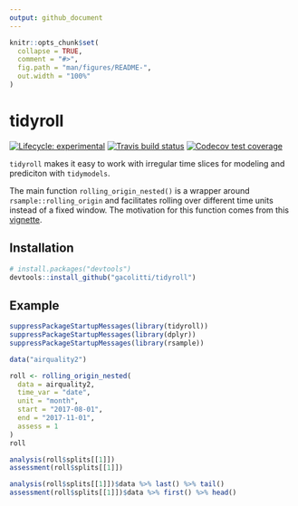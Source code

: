 ```yaml
---
output: github_document
---
```


```r
knitr::opts_chunk$set(
  collapse = TRUE,
  comment = "#>",
  fig.path = "man/figures/README-",
  out.width = "100%"
)
```
# tidyroll

<!-- badges: start -->
[![Lifecycle: experimental](https://img.shields.io/badge/lifecycle-experimental-orange.svg)](https://www.tidyverse.org/lifecycle/#experimental)
[![Travis build status](https://travis-ci.org/gacolitti/tidyroll.svg?branch=master)](https://travis-ci.org/gacolitti/tidyroll)
[![Codecov test coverage](https://codecov.io/gh/gacolitti/tidyroll/branch/master/graph/badge.svg)](https://codecov.io/gh/gacolitti/tidyroll?branch=master)
<!-- badges: end -->

`tidyroll` makes it easy to work with irregular time slices for modeling and prediciton with `tidymodels`.

The main function `rolling_origin_nested()` is a wrapper around `rsample::rolling_origin` and facilitates
rolling over different time units instead of a fixed window. The motivation for this function comes
from this [vignette](https://tidymodels.github.io/rsample/articles/Applications/Time_Series.html). 

## Installation

```r
# install.packages("devtools")
devtools::install_github("gacolitti/tidyroll")
```

## Example

```r
suppressPackageStartupMessages(library(tidyroll))
suppressPackageStartupMessages(library(dplyr))
suppressPackageStartupMessages(library(rsample))

data("airquality2")

roll <- rolling_origin_nested(
  data = airquality2, 
  time_var = "date", 
  unit = "month", 
  start = "2017-08-01",
  end = "2017-11-01",
  assess = 1
)
roll

analysis(roll$splits[[1]]) 
assessment(roll$splits[[1]]) 

analysis(roll$splits[[1]])$data %>% last() %>% tail()
assessment(roll$splits[[1]])$data %>% first() %>% head()
```

